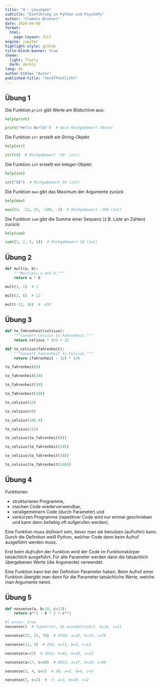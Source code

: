 ```yaml
---
title: "4 – Lösungen"
subtitle: "Einführung in Python und PsychoPy"
author: "Clemens Brunner"
date: 2024-04-08
format:
  html:
    page-layout: full
engine: jupyter
highlight-style: github
title-block-banner: true
theme:
  light: flatly
  dark: darkly
lang: de
author-title: "Autor"
published-title: "Veröffentlicht"
---
```


## Übung 1

Die Funktion `print` gibt Werte am Bildschirm aus:

```python
help(print)
```

```python
print("Hello World!")  # kein Rückgabewert (None)
```

Die Funktion `str` erstellt ein String-Objekt:

```python
help(str)
```

```python
str(59)  # Rückgabewert '59' (str)
```

Die Funktion `int` erstellt ein Integer-Objekt:

```python
help(int)
```

```python
int("59")  # Rückgabewert 59 (int)
```

Die Funktion `max` gibt das Maximum der Argumente zurück:

```python
help(max)
```

```python
max(54, -12, 33, -100, -2)  # Rückgabewert -100 (int)
```

Die Funktion `sum` gibt die Summe einer Sequenz (z.B. Liste an Zahlen) zurück:

```python
help(sum)
```

```python
sum([1, 2, 3, 4])  # Rückgabewert 10 (int)
```


## Übung 2

```python
def mult(a, b):
    """Multiply a and b."""
    return a * b
```

```python
mult(1, 1)  # 1
```

```python
mult(2, 6)  # 12
```

```python
mult(-12, 36)  # -432
```


## Übung 3

```python
def to_fahrenheit(celsius):
    """Convert Celsius to Fahrenheit."""
    return celsius * 9/5 + 32
```

```python
def to_celsius(fahrenheit):
    """Convert Fahrenheit to Celsius."""
    return (fahrenheit - 32) * 5/9
```

```python
to_fahrenheit(0)
```

```python
to_fahrenheit(20)
```

```python
to_fahrenheit(38)
```

```python
to_fahrenheit(100)
```

```python
to_celsius(32)
```

```python
to_celsius(68)
```

```python
to_celsius(100.4)
```

```python
to_celsius(212)
```

```python
to_celsius(to_fahrenheit(0))
```

```python
to_celsius(to_fahrenheit(20))
```

```python
to_celsius(to_fahrenheit(38))
```

```python
to_celsius(to_fahrenheit(100))
```


## Übung 4

Funktionen

- strukturieren Programme,
- machen Code wiederverwendbar,
- verallgemeinern Code (durch Parameter) und
- verkürzen Programme (repetitiver Code wird nur einmal geschrieben und kann dann beliebig oft aufgerufen werden).

Eine Funktion muss *definiert* sein, bevor man sie benutzen (aufrufen) kann. Durch die Definition weiß Python, welcher Code dann beim Aufruf ausgeführt werden muss.

Erst beim *Aufrufen* der Funktion wird der Code im Funktionskörper tatsächlich ausgeführt. Für alle Parameter werden dann die tatsächlich übergebenen Werte (die Argumente) verwendet.

Eine Funktion kann bei der Definition Parameter haben. Beim Aufruf einer Funktion übergibt man dann für die Parameter tatsächliche Werte, welche man Argumente nennt.


## Übung 5

```python
def nonsense(a, b=10, c=13):
    return a**2 - b * 2 + c**2
```

```python
#| error: true
nonsense()  # TypeError, da a=undefiniert, b=10, c=13
```

```python
nonsense(22, 15, 78)  # 6538; a=22, b=15, c=78
```

```python
nonsense(11, 3)  # 284; a=11, b=3, c=13
```

```python
nonsense(a=42)  # 1913; a=42, b=10, c=13
```

```python
nonsense(a=17, c=88)  # 8013; a=17, b=10, c=88
```

```python
nonsense(3, 4, c=5)  # 26; a=3, b=4, c=5
```

```python
nonsense(3, c=2)  # -7; a=3, b=10, c=2
```
